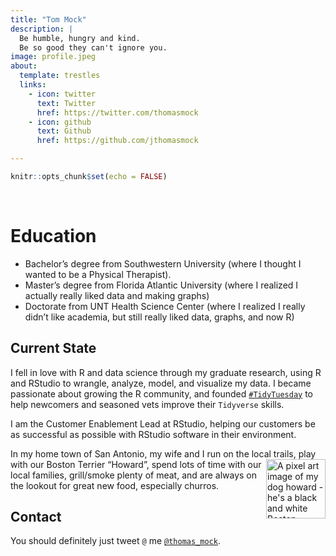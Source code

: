 ```yaml
---
title: "Tom Mock"
description: |
  Be humble, hungry and kind. 
  Be so good they can't ignore you.
image: profile.jpeg
about:
  template: trestles
  links:
    - icon: twitter
      text: Twitter
      href: https://twitter.com/thomasmock
    - icon: github
      text: Github
      href: https://github.com/jthomasmock

---
```


```r
knitr::opts_chunk$set(echo = FALSE)
```


<script type="text/javascript" src="https://cdnjs.buymeacoffee.com/1.0.0/button.prod.min.js" data-name="bmc-button" data-slug="thomasmock" data-color="#5F7FFF" data-emoji=""  data-font="Lato" data-text="Buy me a coffee" data-outline-color="#000000" data-font-color="#ffffff" data-coffee-color="#FFDD00" ></script>

<br>

# Education

* Bachelor's degree from Southwestern University (where I thought I wanted to be a Physical Therapist).
* Master's degree from Florida Atlantic University (where I realized I actually really liked data and making graphs)
* Doctorate from UNT Health Science Center (where I realized I really didn't like academia, but still really liked data, graphs, and now R)

## Current State

I fell in love with R and data science through my graduate research, using R and RStudio to wrangle, analyze, model, and visualize my data. I became passionate about growing the R community, and founded [`#TidyTuesday`](https://github.com/rfordatascience/tidytuesday/blob/master/README.md) to help newcomers and seasoned vets improve their `Tidyverse` skills.

I am the Customer Enablement Lead at RStudio, helping our customers be as successful as possible with RStudio software in their environment.

In my home town of San Antonio, my wife and I run on the local trails, play with our Boston Terrier “Howard”,<img align="right" width="95" alt="A pixel art image of my dog howard - he's a black and white Boston Terrier" src="howard.png">  spend lots of time with our local families, grill/smoke plenty of meat, and are always on the lookout for great new food, especially churros. 

## Contact

You should definitely just tweet `@` me [`@thomas_mock`](https://twitter.com/thomas_mock).
